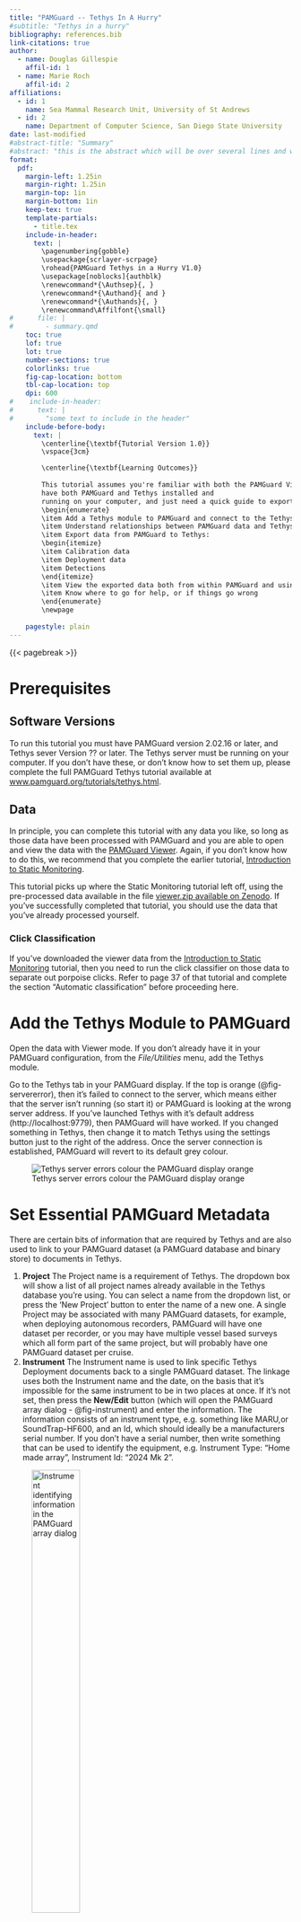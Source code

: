 ```yaml
---
title: "PAMGuard -- Tethys In A Hurry"
#subtitle: "Tethys in a hurry"
bibliography: references.bib
link-citations: true
author: 
  - name: Douglas Gillespie
    affil-id: 1
  - name: Marie Roch
    affil-id: 2
affiliations: 
  - id: 1
    name: Sea Mammal Research Unit, University of St Andrews
  - id: 2
    name: Department of Computer Science, San Diego State University
date: last-modified
#abstract-title: "Summary"
#abstract: "this is the abstract which will be over several lines and will be over many lines and that should be fine #{{< pagebreak >}}"
format:
  pdf:
    margin-left: 1.25in
    margin-right: 1.25in
    margin-top: 1in
    margin-bottom: 1in
    keep-tex: true
    template-partials: 
      - title.tex
    include-in-header:
      text: |
        \pagenumbering{gobble}
        \usepackage{scrlayer-scrpage}
        \rohead{PAMGuard Tethys in a Hurry V1.0}
        \usepackage[noblocks]{authblk}
        \renewcommand*{\Authsep}{, }
        \renewcommand*{\Authand}{ and }
        \renewcommand*{\Authands}{, }
        \renewcommand\Affilfont{\small}
#      file: |
#        - summary.qmd
    toc: true
    lof: true
    lot: true
    number-sections: true
    colorlinks: true
    fig-cap-location: bottom
    tbl-cap-location: top   
    dpi: 600 
#    include-in-header: 
#      text: |
#        "some text to include in the header"
    include-before-body:
      text: |
        \centerline{\textbf{Tutorial Version 1.0}}
        \vspace{3cm}

        \centerline{\textbf{Learning Outcomes}}
        
        This tutorial assumes you're familiar with both the PAMGuard Viewer and Tethys, 
        have both PAMGuard and Tethys installed and
        running on your computer, and just need a quick guide to export some data:
        \begin{enumerate}
        \item Add a Tethys module to PAMGuard and connect to the Tethys Server
        \item Understand relationships between PAMGuard data and Tethys documents
        \item Export data from PAMGuard to Tethys: 
        \begin{itemize}
        \item Calibration data
        \item Deployment data
        \item Detections
        \end{itemize}
        \item View the exported data both from within PAMGuard and using the Tethys Web client
        \item Know where to go for help, or if things go wrong
        \end{enumerate}
        \newpage
  
    pagestyle: plain
---
```


{{< pagebreak >}} 

\pagenumbering{arabic}
\pagestyle{plain}

# Prerequisites

## Software Versions

To run this tutorial you must have PAMGuard version 2.02.16 or later, and Tethys sever Version ?? or later. The Tethys server
must be running on your computer. If you don't have these, or don't know how to set them up, please complete the full 
PAMGuard Tethys tutorial available at [www.pamguard.org/tutorials/tethys.html](https://www.pamguard.org/tutorials/tethys.html). 

## Data

In principle, you can complete this tutorial with any data you like, so long as those data have been processed with PAMGuard and you are able to open and view the data with the [PAMGuard Viewer](https://www.pamguard.org/olhelp/overview/PamMasterHelp/docs/viewerMode.html). Again, if you don't know how to do this, we recommend that you complete the earlier tutorial, [Introduction to Static Monitoring](https://www.pamguard.org/tutorials/staticmonitoring.html). 

This tutorial picks up where the Static Monitoring tutorial left off, using  the pre-processed data available in the file [viewer.zip available on 
Zenodo](https://zenodo.org/records/13880212). If you've successfully completed that tutorial, you should use the data that you've already processed yourself. 

### Click Classification {#sec-species}

If you've downloaded the viewer data from the [Introduction to Static Monitoring](https://www.pamguard.org/tutorials/staticmonitoring.html) 
tutorial, then you need to run the click classifier on those data to separate out porpoise clicks. Refer to page 37 of that tutorial and
complete the section "Automatic classification" before proceeding here. 

# Add the Tethys Module to PAMGuard

Open the data with Viewer mode. If you don't already have it in your PAMGuard configuration, from the *File/Utilities* menu, add the Tethys module. 

Go to the Tethys tab in your PAMGuard display. If the top is orange (@fig-servererror), then it's failed to connect to the server, which means either that the server isn't running (so start it) or PAMGuard is looking at the wrong server address. If you've launched Tethys with it's default address (http://localhost:9779), then PAMGuard will have worked. If you changed something in Tethys, then change it to match Tethys using the settings button just to the right of the address. Once the server connection is established, PAMGuard will revert to its default grey colour. 

![Tethys server errors colour the PAMGuard display orange](images/tethys1error.png){#fig-servererror}

# Set Essential PAMGuard Metadata {#sec-metadata}

There are certain bits of information that are required by Tethys and are also used to link to your PAMGuard dataset (a PAMGuard database and binary store) to documents in Tethys.

1. **Project** The Project name is a requirement of Tethys. The dropdown box will show a list of all project names already available in the Tethys database you're using. You can select a name from the dropdown list, or press the 'New Project' button to enter the name of a new one. A single Project may be associated with many PAMGuard datasets, for example, when deploying autonomous recorders, PAMGuard will have one dataset per recorder, or you may have multiple vessel based surveys which all form part of the same project, but will probably have one PAMGuard dataset per cruise. 
2. **Instrument** The Instrument name is used to link specific Tethys Deployment documents back to a single PAMGuard dataset. The linkage uses both the Instrument name and the date, on the basis that it's impossible for the same instrument to be in two places at once. If it's not set, then press the 
**New/Edit** button (which will open the PAMGuard array dialog - @fig-instrument) and enter the information. The information consists of an instrument type, e.g. something like MARU,or SoundTrap-HF600, and an Id, which should ideally be a manufacturers serial number. If you don't have a serial number, then write something that can be used to identify the equipment, e.g. Instrument Type: "Home made array", Instrument Id: "2024 Mk 2".  

![Instrument identifying information in the PAMGuard array dialog](images/instrument.png){#fig-instrument width=45%}

If you're working with the data from the Static Monitoring tutorial, then use the following values (@tbl-identify):

:::{#tbl-identify} 
|    |   |
| ----- | ----- |
| Project | Compass |
| Instrument Type | SoundTrap HF-300 |
| Instrument Id | 738725892 |
| Latitude | 56.09678  |
| Longitude | -8.02278 |

: Essential project information
:::

# Export Calibration information
## Set Values in PAMGuard

Before exporting the calibration data, make sure that it's been correctly set. Go back to the 
array manager dialog, either from the **New/Edit** button next to the instrument id on the Tethys
display, or from the main PAMGuard menu *Settings / Hydrophone Array ...* (@fig-badarray).

:::{#fig-arraymanager layout=[[90],[39,-1,59]]}

![Array dialog information for the SoundTrap tutorial dataset](images/badarray.png){#fig-badarray}

![Correct hydrophone array settings](images/hydrophone.png){#fig-hydrophone}

![Corrected streamer information](images/streamer.png){#fig-streamer}

PAMGuard Array management dialogs

:::

This information was not set correctly when the other tutorial was developed, and contains incorrect
settings. 
First, you'll notice that there are two hydrophone elements set: there is only one on the SoundTrap HF-300, 
so click on one of them, and delete it. 
Next, edit the remaining hydrophone (@fig-hydrophone): Enter the type as ST-HF300, the sensitivity as
-172.5, and the x,y,z coordinates all as zero. 

Close that dialog with the OK button, then go to the 'Streamer', but selecting the one at the top that 
has a reference of a "Ship GPS Data" and press **Edit**. 

Enter a name (though this won't be exported to Tethys), and select the Reference Position as 
"Fixed Location (moorings and buoys)". Then click on the little menu symbol next to the empty 
Latitude and Longitude fields and set the correct values for the array location. You'll find 
it easy to copy and paste the correct values (@tbl-identify) if you select Decimal display at the top
of the dialog (@fig-streamer). 

::: {.callout-important}

## Complete Calibration Data

Calibration information is not just about the hydrophone. When dealing with digital 
data, we also need to know how the amplitude of the numbers in the sound files
relate to the voltages in the wire generated by the hydrophone. 

The hydrophone calibration values we've entered above are only telling us half the story, so 
it's essential that you also tell PAMGuard how sensitive your recording system was. In PAMGuard
this is set as a "Peak-Peak voltage range" in the sound acquisition dialog. For SoundTraps, this 
should be set to 2. See the SoundTrap manuals from [Ocean Instruments](https://www.oceaninstruments.co.nz/)
for further information. 

:::

## Run the Export Wizard

Once all data in PAMGuard are correct, you can run the export wizard which will create a Tethys 
document and write it to the database. To start the process, press the **Export** button in the "Instrument Calibration
Information" section of the display - that's just under the image of the Tethys Roman mosaic.

You'll then be asked for more information about the calibration process (@fig-calwiz). The calibration was
performed using a piston phone calibrator at 250Hz, though we don't know the details
of the methodology. Fill in what you can. @Tbl-caldata
is the information we extracted from the calibration certificate for this instrument. 

:::{#tbl-caldata}
|    |   |
| ----- | ----- |
| Date   |  14 Jan 2018   |
| Operator   |  JA   |
|  Source Model  |  CENTER 327   |
| Source Serial   | 130307390    |
|   Frequency | 250Hz    |
| Coupler   | OIC1    |

: Data from the SoundTrap calibration certificate

:::

::: {#fig-calwiz layout=[40,-2,40]}

![Calibration information panel](images/cal1.png){#fig-cal1}

![Calibration details panel](images/cal2.png){#fig-cal2}

Calibration Export Wizard pages

:::



# Export Deployment data {#sec-deployments}

A key aspect of Tethys is recording why we collected data, as well as how. This is essential in 
many studies that might use these data. For example, if recorders were placed in a pseudo random
pattern across a study area, they they are much more suitable for abundance estimation than 
recorders that were placed in a known hotspot for a particular species. Being verbose with 
this information as you export the deployment data is therefore essential if the data are going
to be useful in years to come. 

These data were collected on a duty cycle of 20 minutes recording each hour. There are therefore 
over 2000 entries in the recordings period table. Right click on the table and *Select All* from the popup menu 
to export the whole lot as a single, duty cycled, deployment document For more complex situations, 
such as ad-hoc deployments from vessels, see the online help. 

Press the **Export** button to start the Deployment Export dialog. Again, you'll be asked for several 
pages of information about what you were doing and why (@fig-deploywiz). The information you need can
mostly be copied from the project website at 
[www.sams.ac.uk/science/projects/compass/](https://www.sams.ac.uk/science/projects/compass/).

::: {#fig-deploywiz layout=[[49,-1,49],[40]]}

![Project Information](images/depl1.png){#fig-depl1}

![Deployment Effort](images/depl2.png){#fig-depl2}

![Deployment Description](images/depl3.png){#fig-depl3}

Deployment Export Wizard pages

:::

# Export Detections

Output from each detector in PAMGuard must be exported separately. Available outputs are listed in the lower left panel of the display. 

## Species Codes

Before you can export data, you must set [ITIS species codes](https://itis.gov/) for the detector that you're planning to export. To do 
this, right click on the appropriate row in the table (in this case, we'll pick the SoundTrap Click Detector Clicks) and select 
*Species Info ...* from the popup menu. Two species should be defined, one for clicks that haven't been classified, and one for porpoise clicks 
(@fig-species1). If this isn't the case, then you've probably not set up and run the species classifier (@sec-species).
For each, press the 'Find' button and enter an appropriate search term (@fig-species2) (e.g. porpoise, cetacean, odontoceti). PAMGuard will search the database for
possible matches and display a list of options. Select the species  / taxa you want. Then also fill in the Call / Sound type information, which is important for species which have more than one call type (e.g. clicks/ whistles). For further information see the 
[PAMGuard online help](https://www.pamguard.org/olhelp/utilities/tethys/docs/tethys_speciescodes.html);

::: {#fig-species layout=[49,-1,49]}

![Dialog showing all species for a detector](images/species1.png){#fig-species1}

![Searching for a specific species](images/species2.png){#fig-species2}

PAMGuard dialogs for setting species codes

:::



## Granularity

Think about the granularity you want to export data at. This dataset contains over a million clicks, and you probably 
don't want to export all of them. Might you be better off exporting binned data (counts of detections in a set time
interval), or encounter data (counts of detections without a gap between them) ? For this example, we'll export 
encounter level data with an encounter defined as at least 10 clicks and a 10 minute gap from adjacent encounters. 

## Run The Export Wizard

::: {#fig-export layout-ncol="3"}

![Detector information](images/export1.png){#fig-export1}

![Granularity and filtering](images/export2a.png){#fig-export2}

![Data Selection Filter](images/export3.png){#fig-export3}

![Additional Information](images/export4.png){#fig-export4}

![Detector Settings Output](images/export5.png){#fig-export5}

![Export progress](images/export6.png){#fig-export6}

Detections Export Wizard pages

:::

One the species codes are set, you can press the **Export** button to start the export wizard (@fig-export).
The first page pulls information about the detector automatically from PAMGuard. On the second page, you select whether you're exporting 
Detections or Localizations, the Granularity, and importantly set an optional data filter. The data filter is 
essential for many PAMGuard detectors, such as the Click Detector, which generally run at quite a high 
false alarm rate, before using an additional classifier to label the clicks of interest. Press the button
next to the Data Selection Filter (red box in @fig-export2) and configure it to only select porpoise clicks^[Output from different detectors in PAMGuard often have different properties, so the Data Selection Filter you see will be different for each detector. See the PAMGuard online help for information about data selectors for specific detectors.]
(@fig-export3).The settings of the data filter will be included in the detector parameters written to 
Tethys to provide a full record of choices made during the export process. 

On the next page (@fig-export4) add further information that will help inform anyone using these data. These 
fields are similar to those you filled in when exporting the Deployment information (@sec-deployments) but require
different information. For example, the Deployment information might contain quite general information along the 
lines of "Sound Trap deployments to detect small cetaceans", but the analysis so far has only dealt with 
Harbour Porpoise. Perhaps you configured the detector to only detect buzzes, and not regular clicks, etc. you need 
to include information about what you actually did with the data, which is different to what MIGHT be done with the 
data here. 

Once you get to the last page, press the **Export Data** button and wait while PAMGuard chugs through, loading a file
at a time, extracting the clicks that pass the selection filter, creating Encounters, or Binned Data, and then 
finally writing the document.

Once the export process is complete, a dialog will show to indicate success and a record 
will show in the table in the bottom right corner of the display  (@fig-success). Note that for
this export, by selecting to only export porpoise clicks, and exporting them as encounters, only
616 Detection records were created from a total of 1070555 click in the data. 

![Message shown on completion of a successful export](images/success.png){#fig-success width="90%"}

# View your data in PAMGuard


The Tethys Client and Data Explorer offer by far the best and most flexible interface for viewing Tethys data. However, 
PAMGuard does allow a quick view of exported documents which can be useful to verify that data 
have exported correctly. 

## Web Client

Assuming that the server is running, and PAMGuard is successfully connected to the 
server, then simply press the **Open Client** button at the top of the display. This will 
open the Tethys Web Client in your default web browser. To view listings of Documents
of a particular type (Calibrations, Deployments, etc.), to to the small menu in the 
very top right of the web page, to the right of the Tethys mosaic image. 

## PAMGuard Quick View

Each section of the display will show which documents have been exported. For the Detections, this is the
separate table in the bottom right of the display, since each module in PAMGuard might be exported to multiple
documents. When you select a PAMGuard datablock in the bottom left table, the bottom right table will populate
with documents associated with that detector. 

You can right click on the appropriate table row and select to view the document, which will open in a new 
window (@fig-docview). 

![Example of a Deployment document viewed within PAMGuard](images/docview.png){#fig-docview}

You can also use the small down pointing arrow to the right of the **Open Client** button in the connection panel 
at the top of the display to open lists of all documents in the database, either using the Tethys Client, or in PAMGuard. 

Open the Deployment document you created earlier and you will see the information you entered during the export process (@fig-docview).

## Delete Exported Documents

As with viewing documents, the same right click actions and the PAMGuard documents list can be used to delete documents. 

# Problems

## Problems exporting

If PAMGuard fails to export a document to Tethys, an error message will appear on the screen. Please copy the text 
from this message (there is  a copy button in the corner of the pop-up window) and send it to us 
at [support@pamguard.org](mailto:support@pamguard.org). 

Just prior to export, PAMGuard saves a text copy of each document in a temporary folder. This 
will be something like C:\\Users\\*yourusername*\\AppData\\Local\\Temp\\PAMGuardTethys. You can find
this folder most easily simply by going back to the little menu to the right of the **Open Client** button and
selecting *Open temp folder* from the bottom of the menu. Here you should find a copy of the document that failed
to export, (though it may get deleted when you exit PAMGuard). 
If you can attach that to your email, it will help us to quickly assess what went wrong and try to fix the problem in future releases.

## PAMGuard viewer not finding Tethys data

When you close and re-open the PAMGuard viewer that you exported data from, then if the Tethys server is running
PAMGuard should automatically display the documents associated with that dataset. If this doesn't happen, then 
first open the Client, and check that you can see the documents there. If the documents exist, then the most likely 
cause is that you've changed the Project name, the Instrument name, or the Instrument Id in the Array Manager all 
of which are used to associate a PAMGuard dataset with a set of Tethys documents
(@sec-metadata). 

# Further Learning

## Tethys

There is extensive documentation for the Tethys Client and the Data Explorer which you should find in 
both MS Word and PDF format in the Documentation folder of your Tethys Installation. There, you'll also find
out about how to import data into R and Matlab. 
One of the documents is called "READ ME FIRST.docx", so start there. 

## PAMGuard Batch Processing

This 'in a Hurry' tutorial has run to 12 pages, and I'm sure you don't want to go through all of the steps above
for every set of data you've collected. The good news is that you probably don't have to. The latest
version (2.0 or later) of the batch processor module can run export tasks on multiple PAMGuard datasets 
fully (or at least mostly) automatically. To learn more about this, complete the latest Batch Processing
tutorial available at (**link to follow**).
